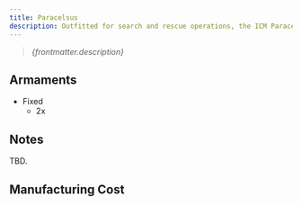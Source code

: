 ```yaml
---
title: Paracelsus
description: Outfitted for search and rescue operations, the ICM Paracelsus is a classic amidst aspiring medical pilots. With its own crew monitoring console and robust medical stock at an affordable price, it makes a good entry level vessel for captains who want to start their medical career.
---
```



> *{frontmatter.description}*


## Armaments

* Fixed
    * 2x <ShipWeapon weaponID="ShuttleGunPlasmaRepeater" />


## Notes

TBD.


## Manufacturing Cost
<ShipManufacturingCost shipName={frontmatter.title} />